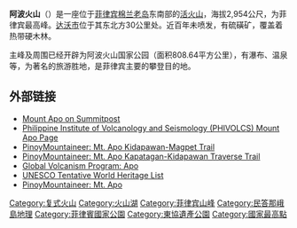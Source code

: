 {{Infobox mountain
| Name                = 阿波火山
| Photo               = The Ring of Mt. Apo.jpg
| Caption             = 阿波火山
| Elevation           = {{convert|2954|m|ft|0}}
| Prominence          = {{convert|2954|m|ft|0}}
| Location            = {{菲律宾}}[[棉兰老岛|棉兰老岛]]
| Range               = Apo–Talomo
| Coordinates         = {{coord|6|59|15|N|125|16|15|E|type:mountain}}
| Topographic map     =
| Type                = [[复式火山|复式火山]]
| Age                 =
| Last eruption       =
| pushpin_map         = Philippines
| pushpin_map_caption = 阿波火山的位置
| latd  =   6 | latm  = 59 | lats  = 15 | latNS  = N
| longd = 125 | longm = 16 | longs = 15 | longEW = E
}}
'''阿波火山'''（{{lang-tl|Bundok Apo}}）是一座位于[[菲律宾|菲律宾]][[棉兰老岛|棉兰老岛]]东南部的[[活火山|活火山]]，海拔2,954公尺，为菲律宾最高峰。[[达沃市|达沃市]]位于其东北方30公里处。近百年未喷发，有硫磺矿，覆盖着热带硬木林。

主峰及周围已经开辟为阿波火山国家公园（面积808.64平方公里），有瀑布、温泉等，为著名的旅游胜地，是菲律宾主要的攀登目的地。

== 外部链接 ==
* [http://www.summitpost.org/mountain/rock/483022/mount-apo.html Mount Apo on Summitpost] {{Wayback|url=http://www.summitpost.org/mountain/rock/483022/mount-apo.html |date=20190713135437 }}
* [https://web.archive.org/web/20120218200657/http://volcano.phivolcs.dost.gov.ph/update_VMEPD/Volcano/VolcanoList/apo.htm Philippine Institute of Volcanology and Seismology (PHIVOLCS) Mount Apo Page]
* [http://www.pinoymountaineer.com/2007/10/mt-apokidapawan-magpet-trail-2956.html= PinoyMountaineer: Mt. Apo Kidapawan-Magpet Trail]{{dead link|date=2018年5月 |bot=InternetArchiveBot |fix-attempted=yes }}
* [http://www.pinoymountaineer.com/2008/10/mt-apokapatagan-kidapawan-traverse.html= PinoyMountaineer: Mt. Apo Kapatagan-Kidapawan Traverse Trail]{{dead link|date=2018年5月 |bot=InternetArchiveBot |fix-attempted=yes }}
* [http://www.volcano.si.edu/world/volcano.cfm?vnum=0701-03= Global Volcanism Program: Apo] {{Wayback|url=http://www.volcano.si.edu/world/volcano.cfm?vnum=0701-03= |date=20201114003433 }}
* [http://whc.unesco.org/en/tentativelists/5022/ UNESCO Tentative World Heritage List] {{Wayback|url=http://whc.unesco.org/en/tentativelists/5022/ |date=20210422155937 }}
* [http://www.pinoymountaineer.com/2007/10/mt-apokidapawan-magpet-trail-2956.html= PinoyMountaineer: Mt. Apo]{{dead link|date=2018年5月 |bot=InternetArchiveBot |fix-attempted=yes }}
{{亞洲最高點}}
{{東協遺產公園}}
{{coord|display=title}}
{{菲律宾地理小作品}}

[[Category:复式火山|Category:复式火山]]
[[Category:火山湖|Category:火山湖]]
[[Category:菲律宾山峰|Category:菲律宾山峰]]
[[Category:民答那峨島地理|Category:民答那峨島地理]]
[[Category:菲律賓國家公園|Category:菲律賓國家公園]]
[[Category:東協遺產公園|Category:東協遺產公園]]
[[Category:國家最高點|Category:國家最高點]]